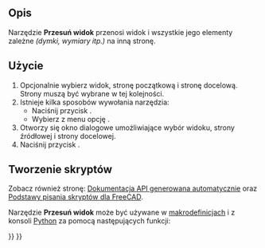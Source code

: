 <languages/>

{{Docnav/pl
|
|
|[[TechDraw_Workbench/pl|środowisko pracy Rysunek Techniczny]]
|IconL=
|IconR=
|IconC=Workbench_TechDraw.svg
}}

{{VeryImportantMessage|To narzędzie jest przestarzałe, nie będzie dostępne w {{VersionPlus/pl|1.0}}.<br>
Widoki mogą być teraz przeciągane między stronami w oknie [[Tree_view/pl|Widoku drzewa]].}}

{{GuiCommand/pl
|Name=TechDraw MoveView
|Name/pl=Rysunek Techniczny: Przesuń widok
|MenuLocation=Rysunek Techniczny → Widoki → Przesuń widok
|Workbenches=[[TechDraw_Workbench/pl|Rysunek Techniczny]]
|Version=0.20
|SeeAlso=[[TechDraw_ShareView/pl|Udostępnij widok]]
}}

<span id="Description"></span>
==Opis==

Narzędzie '''Przesuń widok''' przenosi widok i wszystkie jego elementy zależne ''(dymki, wymiary itp.)'' na inną stronę.

<span id="Usage"></span>
==Użycie==

# Opcjonalnie wybierz widok, stronę początkową i stronę docelową. Strony muszą być wybrane w tej kolejności.
# Istnieje kilka sposobów wywołania narzędzia:
#* Naciśnij przycisk {{Button|[[Image:TechDraw_MoveView.svg|16px]] '''Przesuń widok'''}}.
#* Wybierz z menu opcję {{MenuCommand|Rysunek Techniczny → Widoki → [[Image:TechDraw_MoveView.svg|16px]] Przesuń widok}}.
# Otworzy się okno dialogowe umożliwiające wybór widoku, strony źródłowej i strony docelowej.
# Naciśnij przycisk {{Button|OK}}.

<span id="Scripting"></span>
==Tworzenie skryptów==

Zobacz również stronę: [https://freecad.github.io/SourceDoc/ Dokumentacja API generowana automatycznie] oraz [[FreeCAD_Scripting_Basics/pl|Podstawy pisania skryptów dla FreeCAD]].

Narzędzie '''Przesuń widok''' może być używane w [[Macros/pl|makrodefinicjach]] i z konsoli [[Python/pl|Python]] za pomocą następujących funkcji:

{{Code|code=
import TechDrawTools
TechDrawTools.MoveView(viewName, fromPageName, toPageName)
}}


{{Docnav/pl
|
|
|[[TechDraw_Workbench/pl|środowisko pracy Rysunek Techniczny]]
|IconL=
|IconR=
|IconC=Workbench_TechDraw.svg
}}

{{TechDraw Tools navi{{#translation:}}}}
{{Userdocnavi{{#translation:}}}}